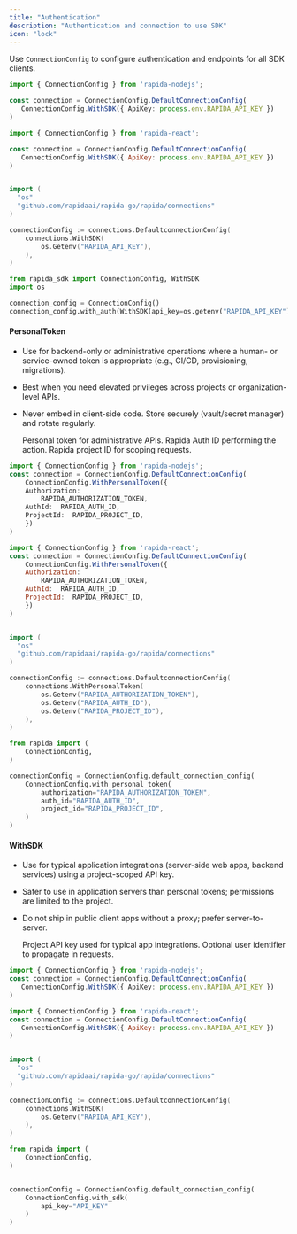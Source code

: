 ```yaml
---
title: "Authentication"
description: "Authentication and connection to use SDK"
icon: "lock"
---
```


Use `ConnectionConfig` to configure authentication and endpoints for all SDK clients.

<CodeGroup>

```ts TypeScript / Node.js
import { ConnectionConfig } from 'rapida-nodejs';

const connection = ConnectionConfig.DefaultConnectionConfig(
   ConnectionConfig.WithSDK({ ApiKey: process.env.RAPIDA_API_KEY })
)

```

```javascript React
import { ConnectionConfig } from 'rapida-react';

const connection = ConnectionConfig.DefaultConnectionConfig(
   ConnectionConfig.WithSDK({ ApiKey: process.env.RAPIDA_API_KEY })
)

```

```go Go

import (
  "os"
  "github.com/rapidaai/rapida-go/rapida/connections"
)

connectionConfig := connections.DefaultconnectionConfig(
    connections.WithSDK(
        os.Getenv("RAPIDA_API_KEY"),
    ),
)
```

```python Python
from rapida_sdk import ConnectionConfig, WithSDK
import os

connection_config = ConnectionConfig()
connection_config.with_auth(WithSDK(api_key=os.getenv("RAPIDA_API_KEY")))
```

</CodeGroup>


####  PersonalToken
- Use for backend-only or administrative operations where a human- or service-owned token is appropriate (e.g., CI/CD, provisioning, migrations).
- Best when you need elevated privileges across projects or organization-level APIs.
- Never embed in client-side code. Store securely (vault/secret manager) and rotate regularly.

  <ResponseField name="Authorization" type="string">
    Personal token for administrative APIs.
  </ResponseField>
  <ResponseField name="AuthId" type="string">
    Rapida Auth ID performing the action.
  </ResponseField>
  <ResponseField name="ProjectId" type="string">
    Rapida project ID for scoping requests.
  </ResponseField>



<CodeGroup>

```ts TypeScript / Node.js
import { ConnectionConfig } from 'rapida-nodejs';
const connection = ConnectionConfig.DefaultConnectionConfig(
    ConnectionConfig.WithPersonalToken({
    Authorization:
        RAPIDA_AUTHORIZATION_TOKEN,
    AuthId:  RAPIDA_AUTH_ID,
    ProjectId:  RAPIDA_PROJECT_ID,
    })
)

```

```javascript React
import { ConnectionConfig } from 'rapida-react';
const connection = ConnectionConfig.DefaultConnectionConfig(
    ConnectionConfig.WithPersonalToken({
    Authorization:
        RAPIDA_AUTHORIZATION_TOKEN,
    AuthId:  RAPIDA_AUTH_ID,
    ProjectId:  RAPIDA_PROJECT_ID,
    })
)

```

```go Go

import (
  "os"
  "github.com/rapidaai/rapida-go/rapida/connections"
)

connectionConfig := connections.DefaultconnectionConfig(
    connections.WithPersonalToken(
        os.Getenv("RAPIDA_AUTHORIZATION_TOKEN"),
        os.Getenv("RAPIDA_AUTH_ID"),
        os.Getenv("RAPIDA_PROJECT_ID"),
    ),
)
```

```python Python
from rapida import (
    ConnectionConfig,
)

connectionConfig = ConnectionConfig.default_connection_config(
    ConnectionConfig.with_personal_token(
        authorization="RAPIDA_AUTHORIZATION_TOKEN",
        auth_id="RAPIDA_AUTH_ID",
        project_id="RAPIDA_PROJECT_ID",
    )
)
```
</CodeGroup>

#### WithSDK
- Use for typical application integrations (server-side web apps, backend services) using a project-scoped API key.
- Safer to use in application servers than personal tokens; permissions are limited to the project.
- Do not ship in public client apps without a proxy; prefer server-to-server.


  <ResponseField name="ApiKey" type="string">
    Project API key used for typical app integrations.
  </ResponseField>
  <ResponseField name="UserId" type="string">
    Optional user identifier to propagate in requests.
  </ResponseField>



<CodeGroup>

```ts TypeScript / Node.js
import { ConnectionConfig } from 'rapida-nodejs';
const connection = ConnectionConfig.DefaultConnectionConfig(
   ConnectionConfig.WithSDK({ ApiKey: process.env.RAPIDA_API_KEY })
)

```

```javascript React
import { ConnectionConfig } from 'rapida-react';
const connection = ConnectionConfig.DefaultConnectionConfig(
   ConnectionConfig.WithSDK({ ApiKey: process.env.RAPIDA_API_KEY })
)
```

```go Go

import (
  "os"
  "github.com/rapidaai/rapida-go/rapida/connections"
)

connectionConfig := connections.DefaultconnectionConfig(
    connections.WithSDK(
        os.Getenv("RAPIDA_API_KEY"),
    ),
)
```

```python Python
from rapida import (
    ConnectionConfig,
)


connectionConfig = ConnectionConfig.default_connection_config(
    ConnectionConfig.with_sdk(
        api_key="API_KEY"
    )
)
```
</CodeGroup>
